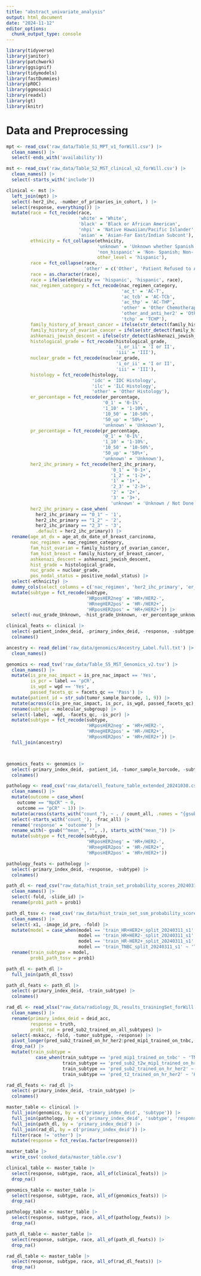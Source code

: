 ```yaml
---
title: "abstract_univariate_analysis"
output: html_document
date: "2024-11-12"
editor_options: 
  chunk_output_type: console
---
```


```r
library(tidyverse)
library(janitor)
library(patchwork)
library(ggsignif)
library(tidymodels)
library(fastDummies)
library(pROC)
library(ggmosaic)
library(readxl)
library(gt)
library(knitr)
```

# Data and Preprocessing
```r
mpt <- read_csv('raw_data/Table_S1_MPT_v1_forWill.csv') |> 
  clean_names() |> 
  select(-ends_with('availability'))

mst <- read_csv('raw_data/Table_S2_MST_clinical_v2_forWill.csv') |> 
  clean_names() |> 
  select(-starts_with('include'))

clinical <- mst |> 
  left_join(mpt) |> 
  select(-her2_ihc, -number_of_primaries_in_cohort, ) |> 
  select(response, everything()) |> 
  mutate(race = fct_recode(race,
                           'white' = 'White',
                           'black' = 'Black or African American', 
                           'nhpi' = 'Native Hawaiian/Pacific Islander',
                           'asian' = 'Asian-Far East/Indian Subcont'),
         ethnicity = fct_collapse(ethnicity, 
                                  'unknown' = 'Unknown whether Spanish or not',
                                  'non_hispanic' = 'Non- Spanish; Non- Hispanic',
                                  other_level = 'hispanic'),
         race = fct_collapse(race, 
                             'other' = c('Other', 'Patient Refused to Answer', 'Unknown', 'nhpi')),
         race = as.character(race),
         race = ifelse(ethnicity == 'hispanic', 'hispanic', race),
         nac_regimen_category = fct_recode(nac_regimen_category,
                                           'ac_t' = 'AC-T',
                                           'ac_tcb' = 'AC-TCb',
                                           'ac_thp' = 'AC-THP',
                                           'other' = 'Other Chemotherapy',
                                           'other_and_anti_her2' = 'Other Chemotherapy and Anti-HER2 Therapy',
                                           'tchp' = 'TCHP'),
         family_history_of_breast_cancer = ifelse(str_detect(family_history_of_breast_cancer, "^Yes"), 1, 0),
         family_history_of_ovarian_cancer = ifelse(str_detect(family_history_of_ovarian_cancer, "^Yes"), 1, 0),
         ashkenazi_jewish_descent = ifelse(str_detect(ashkenazi_jewish_descent, "^Yes"), 1, 0),
         histological_grade = fct_recode(histological_grade, 
                                         'i_or_ii' = 'I or II',
                                         'iii' = 'III'),
         nuclear_grade = fct_recode(nuclear_grade, 
                                         'i_or_ii' = 'I or II',
                                         'iii' = 'III'),
         histology = fct_recode(histology, 
                                'idc' = 'IDC Histology',
                                'ilc' = 'ILC Histology',
                                'other' = 'Other Histology'),
         er_percentage = fct_recode(er_percentage,
                                    '0_1' = '0-1%',
                                    '1_10' = '1-10%',
                                    '10_50' = '10-50%',
                                    '50_up' = '50%+',
                                    'unknown' = 'Unknown'),
         pr_percentage = fct_recode(pr_percentage,
                                    '0_1' = '0-1%',
                                    '1_10' = '1-10%',
                                    '10_50' = '10-50%',
                                    '50_up' = '50%+',
                                    'unknown' = 'Unknown'),
         her2_ihc_primary = fct_recode(her2_ihc_primary, 
                                       '0_1' = '0-1+',
                                       '1_2' = '1-2+',
                                       '1' = '1+',
                                       '2_3' = '2-3+',
                                       '2' = '2+',
                                       '3' = '3+',
                                       'unknown' = 'Unknown / Not Done'),
         her2_ihc_primary = case_when(
           her2_ihc_primary == "0_1" ~ '1',
           her2_ihc_primary == "1_2" ~ '2',
           her2_ihc_primary == "2_3" ~ '3',
           .default = her2_ihc_primary)) |> 
  rename(age_at_dx = age_at_dx_date_of_breast_carcinoma,
         nac_regimen = nac_regimen_category, 
         fam_hist_ovarian = family_history_of_ovarian_cancer,
         fam_hist_breast = family_history_of_breast_cancer,
         ashkenazi_descent = ashkenazi_jewish_descent,
         hist_grade = histological_grade,
         nuc_grade = nuclear_grade,
         pos_nodal_status = positive_nodal_status) |> 
  select(-ethnicity) |> 
  dummy_cols(select_columns = c('nac_regimen', 'her2_ihc_primary', 'er_percentage', 'pr_percentage', 'hist_grade', 'nuc_grade', 't_stage', 'c_stage', 'histology'), remove_selected_columns = TRUE) |> 
  mutate(subtype = fct_recode(subtype,
                              'HRposHER2neg' = 'HR+/HER2-',
                              'HRnegHER2pos' = 'HR-/HER2+',
                              'HRposHER2pos' = 'HR+/HER2+')) |> 
  select(-nuc_grade_Unknown, -hist_grade_Unknown, -er_percentage_unknown, -pr_percentage_unknown)

clinical_feats <- clinical |> 
  select(-patient_index_deid, -primary_index_deid, -response, -subtype, -race) |> 
  colnames()
```

```r
ancestry <- read_delim('raw_data/genomics/Ancestry_Label.full.txt') |> 
  clean_names()

genomics <- read_tsv('raw_data/Table_S5_MST_Genomics_v2.tsv') |> 
  clean_names() |> 
  mutate(is_pre_nac_impact = is_pre_nac_impact == 'Yes',
         is_pcr = label == 'pCR',
         is_wgd = wgd == 'Yes',
         passed_facets_qc = facets_qc == 'Pass') |> 
  mutate(patient_id = str_sub(tumor_sample_barcode, 1, 9)) |> 
  mutate(across(c(is_pre_nac_impact, is_pcr, is_wgd, passed_facets_qc), as.numeric)) |> 
  rename(subtype = molecular_subgroup) |> 
  select(-label, -wgd, -facets_qc, -is_pcr) |> 
  mutate(subtype = fct_recode(subtype,
                              'HRposHER2neg' = 'HR+/HER2-',
                              'HRnegHER2pos' = 'HR-/HER2+',
                              'HRposHER2pos' = 'HR+/HER2+')) |> 
  full_join(ancestry)



genomics_feats <- genomics |>
  select(-primary_index_deid, -patient_id, -tumor_sample_barcode, -subtype, -study_id, -ancestry_label) |> 
  colnames()
```

```r
pathology <- read_csv('raw_data/cell_feature_table_extended_20241030.csv') |> 
  clean_names() |> 
  mutate(outcome = case_when(
    outcome == "NpCR" ~ 0,
    outcome == "pCR" ~ 1)) |> 
  mutate(across(starts_with("count_"), ~ . / count_all, .names = "{gsub('count', 'frac', .col)}")) |> 
  select(-starts_with('count_'), -frac_all) |> 
  rename('response' = 'outcome') |> 
  rename_with(~ gsub("^mean_", "", .), starts_with("mean_")) |> 
  mutate(subtype = fct_recode(subtype,
                              'HRposHER2neg' = 'HR+/HER2-',
                              'HRnegHER2pos' = 'HR-/HER2+',
                              'HRposHER2pos' = 'HR+/HER2+'))

pathology_feats <- pathology |>
  select(-primary_index_deid, -response, -subtype) |> 
  colnames()
```

```r
path_dl <- read_csv("raw_data/hist_train_set_probability_scores_20240313.csv") |> 
  clean_names() |> 
  select(-fold, -slide_id) |> 
  rename(prob1_path = prob1)

path_dl_tssv <- read_csv('raw_data/hist_train_set_ssm_probability_scores_20240320.csv') |> 
  clean_names() |> 
  select(-x1, -image_id_pre, -fold) |> 
  mutate(model = case_when(model == 'train_HR+HER2+_split_20240311_s1' ~ 'HRposHER2pos',
                           model == 'train_HR+HER2-_split_20240311_s1' ~ 'HRposHER2neg',
                           model == 'train_HR-HER2+_split_20240311_s1' ~ 'HRnegHER2pos',
                           model == 'train_TNBC_split_20240311_s1' ~ 'TNBC')) |> 
  rename(train_subtype = model, 
         prob1_path_tssv = prob1)

path_dl <- path_dl |> 
  full_join(path_dl_tssv)

path_dl_feats <- path_dl |>
  select(-primary_index_deid, -train_subtype) |> 
  colnames()
```

```r
rad_dl <- read_xlsx("raw_data/radiology_DL_results_trainingSet_forWill.xlsx", skip = 1) |> 
  clean_names() |> 
  rename(primary_index_deid = deid_acc,
         response = truth, 
         prob1_rad = pred_sub2_trained_on_all_subtypes) |> 
  select(-mskacc, -fold, -tumor_subtype, -response) |> 
  pivot_longer(pred_sub2_trained_on_hr_her2:pred_mip1_trained_on_tnbc, names_to = 'train_subtype', values_to = 'prob1_rad_tssv') |> 
  drop_na() |> 
  mutate(train_subtype = 
           case_when(train_subtype == 'pred_mip1_trained_on_tnbc' ~ 'TNBC',
                     train_subtype == 'pred_sub2_t2w_mip1_trained_on_hr_her2' ~ 'HRposHER2pos',
                     train_subtype == 'pred_sub2_trained_on_hr_her2' ~ 'HRposHER2neg',
                     train_subtype == 'pred_t2_trained_on_hr_her2' ~ 'HRnegHER2pos'))

rad_dl_feats <- rad_dl |>
  select(-primary_index_deid, -train_subtype) |> 
  colnames()
```

```r
master_table <- clinical |> 
  full_join(genomics, by = c('primary_index_deid', 'subtype')) |> 
  full_join(pathology, by = c('primary_index_deid', 'subtype', 'response')) |> 
  full_join(path_dl, by = 'primary_index_deid') |> 
  full_join(rad_dl, by = c('primary_index_deid')) |> 
  filter(race != 'other') |> 
  mutate(response = fct_rev(as.factor(response)))

master_table |> 
  write_csv('cooked_data/master_table.csv')
```

```r
clinical_table <- master_table |> 
  select(response, subtype, race, all_of(clinical_feats)) |> 
  drop_na()

genomics_table <- master_table |> 
  select(response, subtype, race, all_of(genomics_feats)) |> 
  drop_na()

pathology_table <- master_table |> 
  select(response, subtype, race, all_of(pathology_feats)) |> 
  drop_na()

path_dl_table <- master_table |> 
  select(response, subtype, race, all_of(path_dl_feats)) |> 
  drop_na()

rad_dl_table <- master_table |> 
  select(response, subtype, race, all_of(rad_dl_feats)) |> 
  drop_na()
```
